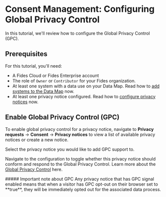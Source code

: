 
# Consent Management: Configuring Global Privacy Control

<TutorialKey duration="2" product="Fides" topic="Consent Management"/>

In this tutorial, we'll review how to configure the Global Privacy Control (GPC).

## Prerequisites

For this tutorial, you'll need:

* A Fides Cloud or Fides Enterprise account
* The role of `Owner` or `Contributor` for your Fides organization.
* At least one system with a data use on your Data Map. Read how to [add systems to the Data Map](/docs/docs/tutorials/data-mapping-adding-systems-manually) now.
* At least one privacy notice configured. Read how to [configure privacy notices](privacy-notices) now.



## Enable Global Privacy Control (GPC)
To enable global privacy control for a privacy notice, navigate to **Privacy requests** → **Consent** → **Privacy notices** to view a list of available privacy notices or create a new notice.

Select the privacy notice you would like to add GPC support to.

Navigate to the configuration to toggle whether this privacy notice should conform and respond to the Global Privacy Control. Learn more about the [Global Privacy Control](/docs/regulations/gpc/overview) here.

<Screenshot img="/assets/img/docs/docs/tutorials/consent-management-consent-mechanism-gpc.gif" description="Privacy Notice GPC Configuration" mw="500" />

<Callout type="info" emoji="">
##### Important note about GPC
Any privacy notice that has GPC signal enabled means that when a visitor has GPC opt-out on their browser set to **true**, they will be immediately opted out for the associated data process.
</Callout>
